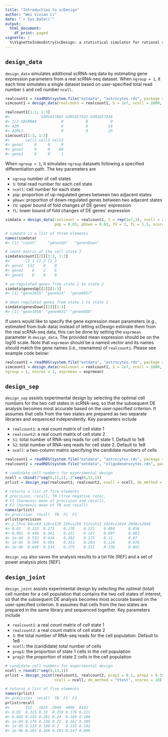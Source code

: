 ```yaml
---
title: "Introduction to scDesign"
author: "Wei Vivian Li"
date: "`r Sys.Date()`"
output:
  html_document:
    df_print: paged
vignette: |
  %\VignetteIndexEntry{scDesign: a statistical simulator for rational scRNA-seq experimental design} %\VignetteEngine{knitr::rmarkdown} %\VignetteEncoding{UTF-8}
---
```


## `design_data`

`design_data` simulates additional scRNA-seq data by estimating gene expression parameters from a real scRNA-seq dataset. When `ngroup = 1`, it each time simulates a single dataset based on user-specified total read number `S` and cell number `ncell`.
```r
realcount1 = readRDS(system.file("extdata", "astrocytes.rds", package = "scDesign"))
simcount1 = design_data(realcount = realcount1, S = 1e7, ncell = 1000, ngroup = 1, ncores = 1)

realcount1[1:3, 1:3]
#>              GSM1657885 GSM1657932 GSM1657938
#> 1/2-SBSRNA4           0          0          0
#> A2M                   0          0         34
#> A2ML1                 0          0         25
simcount1[1:3, 1:3]
#>       cell1 cell2 cell3
#> gene1     0     0     0
#> gene2     0     0    68
#> gene3     0     0     1
```

When `ngroup > 1`, it simulates `ngroup` datasets following a specified differentiation path. The key parameters are

- `ngroup` number of cell states
- `S`: total read number for each cell state
- `ncell`: cell number for each state
- `pUp`: proportion of up-regulated genes between two adjacent states
- `pDown`: proportion of down-regulated genes between two adjacent states
- `fU`: upper bound of fold changes of DE genes' expression
- `fL`: lower bound of fold changes of DE genes' expression
```r
simdata = design_data(realcount = realcount1, S = rep(1e7,3), ncell = rep(100,3), ngroup = 3, 
                      pUp = 0.03, pDown = 0.03, fU = 3, fL = 1.5, ncores = 1)

# simdata is a list of three elements
names(simdata) 
#> [1] "count"     "genesUp"   "genesDown"

# count matrix of the cell state 2
simdata$count[[2]][1:3, 1:3] 
#>       C2_1 C2_2 C2_3
#> gene1  132    0    0
#> gene2    6    2    6
#> gene3    0    0    0

# up-regulated genes from state 1 to state 2
simdata$genesUp[[2]][1:3] 
#> [1] "gene1655" "gene614"  "gene6057"

# down-regulated genes from state 1 to state 2
simdata$genesDown[[2]][1:3] 
#> [1] "gene1958" "gene4631" "gene4888"
```

If users would like to specify the gene expression mean parameters (e.g., estimated from bulk data) instead of letting scDesign estimate them from the real scRNA-seq data, this can be done by setting the `exprmean` parameter in `design_data`. The provided mean expression should be on the $log10$ scale. Note that `exprmean` should be a named vector and its names should match the gene names (i.e., rownames) of `realcount1`. Please see example code below:
```r
realcount1 = readRDS(system.file("extdata", "astrocytes.rds", package = "scDesign"))
simcount1 = design_data(realcount = realcount1, S = 1e7, ncell = 1000, 
ngroup = 1, ncores = 1, exprmean = exprmean)
```


## `design_sep`

`design_sep` assists experimental design by selecting the optimal cell numbers for the two cell states in scRNA-seq, so that the subsequent DE analysis becomes most accurate based on the user-specified criterion. It assumes that cells from the two states are prepared as two separate libraries and sequenced independently. Key parameters include

- `realcount1`: a real count matrix of cell state 1 
- `realcount2`: a real count matrix of cell state 2
- `S1`: total number of RNA-seq reads for cell state 1. Default to 1e8
- `S2`: total number of RNA-seq reads for cell state 2. Default to 1e8
- `ncell`: a two-column matrix specifying the candidate numbers of cells

```r
realcount1 = readRDS(system.file("extdata", "astrocytes.rds", package = "scDesign"))
realcount2 = readRDS(system.file("extdata", "oligodendrocytes.rds", package = "scDesign"))

# candidate cell numbers for experimental design
ncell = cbind(2^seq(6,11,1), 2^seq(6,11,1))
prlist = design_sep(realcount1, realcount2, ncell = ncell, de_method = "ttest", ncores = 10)

# returns a list of five elements
# precision, recall, TN (true negative rate),
# F1 (harmonic mean of precision and recall),
# F2 (harmonic mean of TN and recall)
names(prlist)
#> precision  recall  TN  F1  F2
prlist$precision
#> p_thre 64vs64 128vs128 256vs256 512vs512 1024vs1024 2048vs2048
#> 0.01   0.332  0.272    0.178    0.121    0.084      0.056
#> 0.001  0.448  0.361    0.231    0.147    0.097      0.063
#> 1e-04  0.532  0.434    0.282    0.175    0.11       0.07
#> 1e-05  0.599  0.491    0.331    0.203    0.124      0.076
#> 1e-06  0.649  0.534    0.375    0.231    0.138      0.083
```
`design_sep` also saves the analysis results to a txt file [REF] and a set of power analysis plots [REF].



## `design_joint`

`design_joint` assists experimental design by selecting the optimal (total) cell number for a cell population that contains the two cell states of interest, so that the subsequent DE analysis becomes most accurate based on the user-specified criterion. It assumes that cells from the two states are prepared in the same library and sequenced together. Key parameters include

- `realcount1`: a real count matrix of cell state 1 
- `realcount2`: a real count matrix of cell state 2
- `S`: the total number of RNA-seq reads for the cell population. Default to 1e8
- `ncell`: the (candidate) total number of cells
- `prop1`:  the proportion of state 1 cells in the cell population
- `prop2`:  the proportion of state 2 cells in the cell population

```r
# candidate cell numbers for experimental design
ncell = round(2^seq(9,13,1))
prlist = design_joint(realcount1, realcount2, prop1 = 0.2, prop2 = 0.15,
                      ncell = ncell, de_method = "ttest", ncores = 10)

# returns a list of five elements
names(prlist)
#> precision  recall  TN  F1  F2
prlist$recall
#>       512   1024  2048  4096  8192
#> 0.01  0.315 0.33  0.259 0.176 0.111
#> 0.001 0.235 0.281 0.24  0.169 0.108
#> 1e-04 0.176 0.236 0.22  0.162 0.105
#> 1e-05 0.133 0.198 0.2   0.155 0.102
#> 1e-06 0.103 0.166 0.181 0.147 0.099
```
